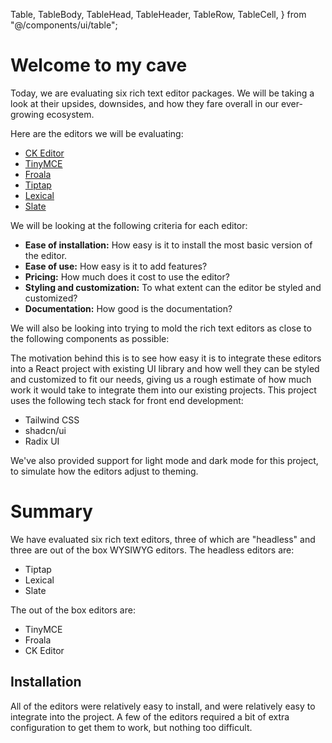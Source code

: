   Table,
  TableBody,
  TableHead,
  TableHeader,
  TableRow,
  TableCell,
} from "@/components/ui/table";

# Welcome to my cave

Today, we are evaluating six rich text editor packages. We will be taking a look at their upsides, downsides, and how they fare overall in our ever-growing ecosystem.

Here are the editors we will be evaluating:

- [CK Editor](/ck-editor)
- [TinyMCE](/tiny-mce)
- [Froala](/froala)
- [Tiptap](/tiptap)
- [Lexical](/lexical)
- [Slate](/slate)

We will be looking at the following criteria for each editor:

- **Ease of installation:** How easy is it to install the most basic version of the editor.
- **Ease of use:** How easy is it to add features?
- **Pricing:** How much does it cost to use the editor?
- **Styling and customization:** To what extent can the editor be styled and customized?
- **Documentation:** How good is the documentation?

We will also be looking into trying to mold the rich text editors as close to the following components as possible:

<DemoEditor />

The motivation behind this is to see how easy it is to integrate these editors into a React project with existing UI library and how well they can be styled and customized to fit our needs, giving us a rough estimate of how much work it would take to integrate them into our existing projects. This project uses the following tech stack for front end development:

- Tailwind CSS
- shadcn/ui
- Radix UI

We've also provided support for light mode and dark mode for this project, to simulate how the editors adjust to theming.

# Summary

We have evaluated six rich text editors, three of which are "headless" and three are out of the box WYSIWYG editors. The headless editors are:

- Tiptap
- Lexical
- Slate

The out of the box editors are:

- TinyMCE
- Froala
- CK Editor

## Installation

All of the editors were relatively easy to install, and were relatively easy to integrate into the project. A few of the editors required a bit of extra configuration to get them to work, but nothing too difficult.
